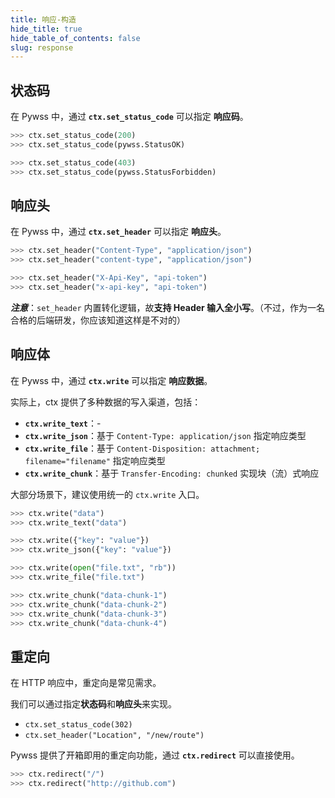 ```yaml
---
title: 响应-构造
hide_title: true
hide_table_of_contents: false
slug: response
---
```


## 状态码
在 Pywss 中，通过 **`ctx.set_status_code`** 可以指定 **响应码**。
```python
>>> ctx.set_status_code(200)
>>> ctx.set_status_code(pywss.StatusOK)
```
```python
>>> ctx.set_status_code(403)
>>> ctx.set_status_code(pywss.StatusForbidden)
```

## 响应头
在 Pywss 中，通过 **`ctx.set_header`** 可以指定 **响应头**。
```python
>>> ctx.set_header("Content-Type", "application/json")
>>> ctx.set_header("content-type", "application/json")
```
```python
>>> ctx.set_header("X-Api-Key", "api-token")
>>> ctx.set_header("x-api-key", "api-token")
```

**_注意_**：`set_header` 内置转化逻辑，故**支持 Header 输入全小写**。（不过，作为一名合格的后端研发，你应该知道这样是不对的）

## 响应体
在 Pywss 中，通过 **`ctx.write`** 可以指定 **响应数据**。

实际上，ctx 提供了多种数据的写入渠道，包括：

- **`ctx.write_text`**：-
- **`ctx.write_json`**：基于 `Content-Type: application/json` 指定响应类型
- **`ctx.write_file`**：基于 `Content-Disposition: attachment; filename="filename"` 指定响应类型
- **`ctx.write_chunk`**：基于 `Transfer-Encoding: chunked` 实现块（流）式响应

大部分场景下，建议使用统一的 `ctx.write` 入口。

```python title="String类型"
>>> ctx.write("data")
>>> ctx.write_text("data")
```
```python title="Json类型"
>>> ctx.write({"key": "value"})
>>> ctx.write_json({"key": "value"})
```
```python title='File类型'
>>> ctx.write(open("file.txt", "rb"))
>>> ctx.write_file("file.txt")
```
```python title='Chunk类型'
>>> ctx.write_chunk("data-chunk-1")
>>> ctx.write_chunk("data-chunk-2")
>>> ctx.write_chunk("data-chunk-3")
>>> ctx.write_chunk("data-chunk-4")
```

## 重定向
在 HTTP 响应中，重定向是常见需求。

我们可以通过指定**状态码**和**响应头**来实现。
- `ctx.set_status_code(302)`
- `ctx.set_header("Location", "/new/route")`

Pywss 提供了开箱即用的重定向功能，通过 **`ctx.redirect`** 可以直接使用。

```python
>>> ctx.redirect("/")
>>> ctx.redirect("http://github.com")
```


